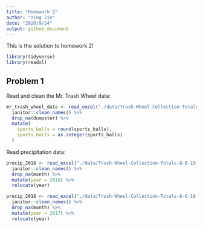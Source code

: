 ```yaml
---
title: "Homework 2"
author: "Ying Jin"
date: "2020/9/24"
output: github_document
---
```


This is the solution to homework 2!

```r
library(tidyverse)
library(readxl)
```

## Problem 1

Read and clean the Mr. Trash Wheel data:

```r
mr_trash_wheel_data <- read_excel("./data/Trash-Wheel-Collection-Totals-8-6-19.xlsx",sheet = "Mr. Trash Wheel",skip = 1,range = cell_cols("A:N")) %>% 
  janitor::clean_names() %>% 
  drop_na(dumpster) %>% 
  mutate(
    sports_balls = round(sports_balls),
    sports_balls = as.integer(sports_balls)
  )
```

Read precipitation data:

```r
precip_2018 <- read_excel("./data/Trash-Wheel-Collection-Totals-8-6-19.xlsx",sheet = "2018 Precipitation",skip = 1) %>% 
  janitor::clean_names() %>% 
  drop_na(month) %>% 
  mutate(year = 2018) %>% 
  relocate(year)

precip_2018 <- read_excel("./data/Trash-Wheel-Collection-Totals-8-6-19.xlsx",sheet = "2017 Precipitation",skip = 1) %>% 
  janitor::clean_names() %>% 
  drop_na(month) %>% 
  mutate(year = 2017) %>% 
  relocate(year)
```

